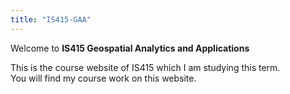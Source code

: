 ```yaml
---
title: "IS415-GAA"
---
```


Welcome to **IS415 Geospatial Analytics and Applications**

This is the course website of IS415 which I am studying this term.\
You will find my course work on this website.
